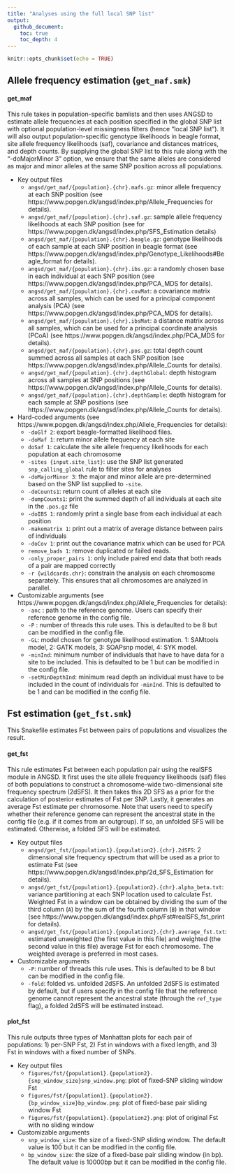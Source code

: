```yaml
---
title: "Analyses using the full local SNP list"
output: 
  github_document:
    toc: true
    toc_depth: 4
---
```


```r
knitr::opts_chunk$set(echo = TRUE)
```

## Allele frequency estimation (`get_maf.smk`)

#### get_maf

This rule takes in population-specific bamlists and then uses ANGSD to estimate allele frequencies at each position specified in the global SNP list with optional population-level missingness filters (hence “local SNP list”). It will also output population-specific genotype likelihoods in beagle format, site allele frequency likelihoods (saf), covariance and distances matrices, and depth counts. By supplying the global SNP list to this rule along with the “-doMajorMinor 3” option, we ensure that the same alleles are considered as major and minor alleles at the same SNP position across all populations.

* Key output files
  * `angsd/get_maf/{population}.{chr}.mafs.gz`: minor allele frequency at each SNP position (see https://www.popgen.dk/angsd/index.php/Allele_Frequencies for details).
  * `angsd/get_maf/{population}.{chr}.saf.gz`: sample allele frequency likelihoods at each SNP position (see for https://www.popgen.dk/angsd/index.php/SFS_Estimation details)
  * `angsd/get_maf/{population}.{chr}.beagle.gz`: genotype likelihoods of each sample at each SNP position in beagle format (see https://www.popgen.dk/angsd/index.php/Genotype_Likelihoods#Beagle_format for details).
  * `angsd/get_maf/{population}.{chr}.ibs.gz`: a randomly chosen base in each individual at each SNP position (see https://www.popgen.dk/angsd/index.php/PCA_MDS for details).
  * `angsd/get_maf/{population}.{chr}.covMat`: a covariance matrix across all samples, which can be used for a principal component analysis (PCA) (see https://www.popgen.dk/angsd/index.php/PCA_MDS for details).
  * `angsd/get_maf/{population}.{chr}.ibsMat`: a distance matrix across all samples, which can be used for a principal coordinate analysis (PCoA) (see https://www.popgen.dk/angsd/index.php/PCA_MDS for details).
  * `angsd/get_maf/{population}.{chr}.pos.gz`: total depth count summed across all samples at each SNP position (see https://www.popgen.dk/angsd/index.php/Allele_Counts for details).
  * `angsd/get_maf/{population}.{chr}.depthGlobal`: depth histogram across all samples at SNP positions (see https://www.popgen.dk/angsd/index.php/Allele_Counts for details).
  * `angsd/get_maf/{population}.{chr}.depthSample`: depth histogram for each sample at SNP positions (see https://www.popgen.dk/angsd/index.php/Allele_Counts for details).

* Hard-coded arguments (see https://www.popgen.dk/angsd/index.php/Allele_Frequencies  for details):
  * `-doGlf 2`: export beagle-formatted likelihood files.
  * `-doMaf 1`: return minor allele frequency at each site
  * `doSaf 1`:  calculate the site allele frequency likelihoods for each population at each chromosome 
  * `-sites {input.site_list}`: use the SNP list generated `snp_calling_global` rule to filter sites for analyses
  * `-doMajorMinor 3`: the major and minor allele are pre-determined based on the SNP list supplied to `-site`.
  * `-doCounts1`: return count of alleles at each site
  * `-dumpCounts1`: print the summed depth of all individuals at each site in the `.pos.gz` file
  * `-doIBS 1`: randomly print a single base from each individual at each position
  * `-makematrix 1`: print out a matrix of average distance between pairs of individuals
  * `-doCov 1`: print out the covariance matrix which can be used for PCA
  * `remove_bads 1`: remove duplicated or failed reads.
  * `-only_proper_pairs 1`: only include paired end data that both reads of a pair are mapped correctly
  * `-r {wildcards.chr}`: constrain the analysis on each chromosome separately. This ensures that all chromosomes are analyzed in parallel.

* Customizable arguments (see https://www.popgen.dk/angsd/index.php/Allele_Frequencies for details):
  * `-anc` : path to the reference genome. Users can specify their reference genome in the config file.
  * `-P` : number of threads this rule uses. This is defaulted to be 8 but can be modified in the config file.
  * `-GL`: model chosen for genotype likelihood estimation. 1: SAMtools model, 2: GATK models, 3: SOAPsnp model, 4: SYK model. 
  * `-minInd`: minimum number of individuals that have to have data  for a site to be included. This is defaulted to be 1 but can be modified in the config file.
  * `-setMinDepthInd`: minimum read depth an individual must have to be included in the count of individuals for `-minInd`. This is defaulted to be 1 and can be modified in the config file. 

## Fst estimation (`get_fst.smk`)

This Snakefile estimates Fst between pairs of populations and visualizes the result.

#### get_fst 

This rule estimates Fst between each population pair using the realSFS module in ANGSD. It first uses the site allele frequency likelihoods (saf) files of both populations to construct a chromosome-wide two-dimensional site frequency spectrum (2dSFS). It then takes this 2D SFS as a prior for the calculation of posterior estimates of Fst per SNP. Lastly, it generates an average Fst estimate per chromosome. Note that users need to specify whether their reference genome can represent the ancestral state in the config file (e.g. if it comes from an outgroup). If so, an unfolded SFS will be estimated. Otherwise, a folded SFS will be estimated. 

* Key output files
  * `angsd/get_fst/{population1}.{population2}.{chr}.2dSFS`: 2 dimensional site frequency spectrum that will be used as a prior to estimate Fst (see https://www.popgen.dk/angsd/index.php/2d_SFS_Estimation for details). 
  * `angsd/get_fst/{population1}.{population2}.{chr}.alpha_beta.txt`: variance partitioning at each SNP location used to calculate Fst. Weighted Fst in a window can be obtained by dividing the sum of the third column (`A`) by the sum of the fourth column (`B`) in that window (see https://www.popgen.dk/angsd/index.php/Fst#realSFS_fst_print for details).
  * `angsd/get_fst/{population1}.{population2}.{chr}.average_fst.txt`: estimated unweighted (the first value in this file) and weighted (the second value in this file) average Fst for each chromosome. The weighted average is preferred in most cases. 
  
* Customizable arguments
  * `-P`: number of threads this rule uses. This is defaulted to be 8 but can be modified in the config file.
  * `-fold`: folded vs. unfolded 2dSFS. An unfolded 2dSFS is estimated by default, but if users specify in the config file that the reference genome cannot represent the ancestral state (through the `ref_type` flag), a folded 2dSFS will be estimated instead.

#### plot_fst 

This rule outputs three types of Manhattan plots for each pair of populations: 1) per-SNP Fst, 2) Fst in windows with a fixed length, and 3) Fst in windows with a fixed number of SNPs. 

* Key output files
  * `figures/fst/{population1}.{population2}.{snp_window_size}snp_window.png`: plot of fixed-SNP sliding window Fst
  * `figures/fst/{population1}.{population2}.{bp_window_size}bp_window.png`: plot of fixed-base pair sliding window Fst
  * `figures/fst/{population1}.{population2}.png`: plot of original Fst with no sliding window
  
* Customizable arguments
  * `snp_window_size`: the size of a fixed-SNP sliding window. The default value is 100 but it can be modified in the config file.
  * `bp_window_size`: the size of a fixed-base pair sliding window (in bp). The default value is 10000bp but it can be modified in the config file.

